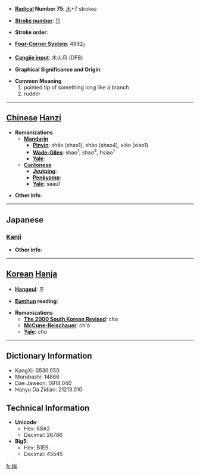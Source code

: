 * '''[[Wiktionary:Chinese radical index| Radical]] Number 75''': [[Wiktionary:Chinese radical index 木|木]]+7 strokes

* '''[[Wiktionary:Chinese total strokes index|Stroke number]]''': [[Wiktionary:Chinese total strokes index 11|11]]

* '''Stroke order''': 

* '''[[Wiktionary:Chinese four corner index|Four-Corner System]]''': 4992<sub>7</sub>

* '''[[Wiktionary:Chinese Cangjie index|Cangjie input]]''': 木火月 (DFB)

* '''Graphical Significance and Origin''': 

* '''Common Meaning'''
*#pointed tip of something long like a branch
*# rudder


----

== [[Chinese]] [[Hanzi]] ==

* '''Romanizations'''
** '''[[Mandarin]]'''
*** '''[[Pinyin]]''': shāo (shao1), shào (shao4), xiāo (xiao1)
*** '''[[Wade-Giles]]''': shao<sup>1</sup>, shao<sup>4</sup>, hsiao<sup>1</sup>
*** '''[[Yale]]''': 
** '''[[Cantonese]]'''
*** '''[[Jyutping]]''':
*** '''[[Penkyamp]]''': 
*** '''[[Yale]]''': saau1

* '''Other info''': 

----

==Japanese==
===[[Kanji]]===
{{kanji|on readings=[[しょう]] (shō)|kun readings=[[こずえ]] (kozue)}}

* '''Other info''':  

----

== [[Korean]] [[Hanja]] ==

* '''[[Hangeul]]''': 초

* '''[[Eumhun]] reading''': 

* '''Romanizations'''
** '''[[The 2000 South Korean Revised Romanization|The 2000 South Korean Revised]]''': cho
** '''[[McCune-Reischauer]]''': ch'o
** '''[[Yale]]''': cho

----

== Dictionary Information ==

* KangXi: 0530.050
* Morobashi: 14866
* Dae Jaweon: 0918.040
* Hanyu Da Zidian: 21213.010

== Technical Information ==

* '''Unicode''':
** Hex: 68A2
** Decimal: 26786
* '''Big5''':
** Hex: B1E9
** Decimal: 45545

[[fr:梢]]
